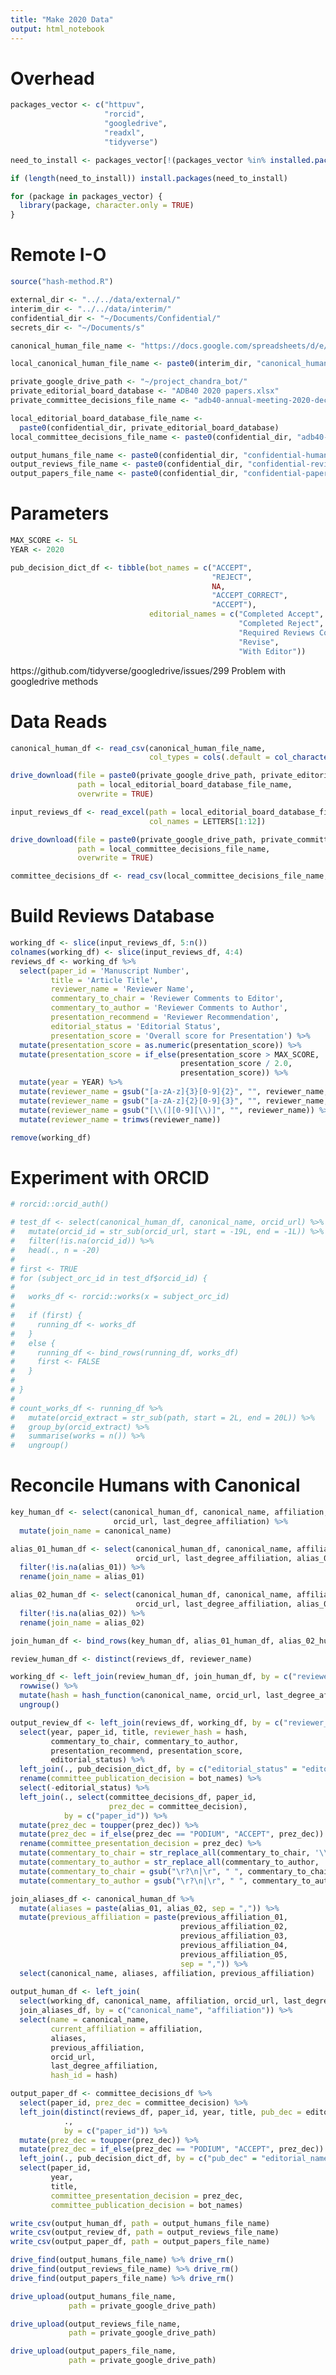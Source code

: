 ```yaml
---
title: "Make 2020 Data"
output: html_notebook
---
```


# Overhead
```r
packages_vector <- c("httpuv",
                     "rorcid",
                     "googledrive",
                     "readxl",
                     "tidyverse")

need_to_install <- packages_vector[!(packages_vector %in% installed.packages()[,"Package"])]

if (length(need_to_install)) install.packages(need_to_install)

for (package in packages_vector) {
  library(package, character.only = TRUE)
}

```

# Remote I-O
```r
source("hash-method.R")

external_dir <- "../../data/external/"
interim_dir <- "../../data/interim/"
confidential_dir <- "~/Documents/Confidential/"
secrets_dir <- "~/Documents/s"

canonical_human_file_name <- "https://docs.google.com/spreadsheets/d/e/2PACX-1vTGm3PUsUUSFAuXHPGl_gFwHAqnAOaSWCTwrSI6IgKNHWSHWZvt3cS67GNB40mqHYsuoH_FOA3SPRhO/pub?gid=0&single=true&output=csv"

local_canonical_human_file_name <- paste0(interim_dir, "canonical_humans.csv")

private_google_drive_path <- "~/project_chandra_bot/"
private_editorial_board_database <- "ADB40 2020 papers.xlsx"
private_committee_decisions_file_name <- "adb40-annual-meeting-2020-decisions"

local_editorial_board_database_file_name <- 
  paste0(confidential_dir, private_editorial_board_database)
local_committee_decisions_file_name <- paste0(confidential_dir, "adb40-annual-meeting-2020-decisions.csv")

output_humans_file_name <- paste0(confidential_dir, "confidential-humans-2020.csv")
output_reviews_file_name <- paste0(confidential_dir, "confidential-reviews-2020.csv")
output_papers_file_name <- paste0(confidential_dir, "confidential-papers-2020.csv")
```

# Parameters
```r
MAX_SCORE <- 5L
YEAR <- 2020

pub_decision_dict_df <- tibble(bot_names = c("ACCEPT",
                                             "REJECT",
                                             NA,
                                             "ACCEPT_CORRECT",
                                             "ACCEPT"),
                               editorial_names = c("Completed Accept",
                                                   "Completed Reject",
                                                   "Required Reviews Completed",
                                                   "Revise",
                                                   "With Editor"))
```

https://github.com/tidyverse/googledrive/issues/299
Problem with googledrive methods

# Data Reads
```r
canonical_human_df <- read_csv(canonical_human_file_name, 
                               col_types = cols(.default = col_character()))

drive_download(file = paste0(private_google_drive_path, private_editorial_board_database),
               path = local_editorial_board_database_file_name,
               overwrite = TRUE)

input_reviews_df <- read_excel(path = local_editorial_board_database_file_name, 
                               col_names = LETTERS[1:12])

drive_download(file = paste0(private_google_drive_path, private_committee_decisions_file_name),
               path = local_committee_decisions_file_name,
               overwrite = TRUE)

committee_decisions_df <- read_csv(local_committee_decisions_file_name, col_types = "ccc")

```

# Build Reviews Database
```r
working_df <- slice(input_reviews_df, 5:n())
colnames(working_df) <- slice(input_reviews_df, 4:4)
reviews_df <- working_df %>%
  select(paper_id = 'Manuscript Number',
         title = 'Article Title',
         reviewer_name = 'Reviewer Name',
         commentary_to_chair = 'Reviewer Comments to Editor',
         commentary_to_author = 'Reviewer Comments to Author',
         presentation_recommend = 'Reviewer Recommendation',
         editorial_status = 'Editorial Status',
         presentation_score = 'Overall score for Presentation') %>%
  mutate(presentation_score = as.numeric(presentation_score)) %>%
  mutate(presentation_score = if_else(presentation_score > MAX_SCORE, 
                                      presentation_score / 2.0, 
                                      presentation_score)) %>%
  mutate(year = YEAR) %>%
  mutate(reviewer_name = gsub("[a-zA-z]{3}[0-9]{2}", "", reviewer_name, ignore.case = TRUE)) %>%
  mutate(reviewer_name = gsub("[a-zA-z]{2}[0-9]{3}", "", reviewer_name, ignore.case = TRUE)) %>%
  mutate(reviewer_name = gsub("[\\(][0-9][\\)]", "", reviewer_name)) %>%
  mutate(reviewer_name = trimws(reviewer_name))

remove(working_df)
```

# Experiment with ORCID
```r
# rorcid::orcid_auth()

# test_df <- select(canonical_human_df, canonical_name, orcid_url) %>%
#   mutate(orcid_id = str_sub(orcid_url, start = -19L, end = -1L)) %>%
#   filter(!is.na(orcid_id)) %>%
#   head(., n = -20)
# 
# first <- TRUE
# for (subject_orc_id in test_df$orcid_id) {
#   
#   works_df <- rorcid::works(x = subject_orc_id)
#     
#   if (first) {
#     running_df <- works_df
#   }
#   else {
#     running_df <- bind_rows(running_df, works_df)
#     first <- FALSE
#   } 
#   
# }
#   
# count_works_df <- running_df %>%
#   mutate(orcid_extract = str_sub(path, start = 2L, end = 20L)) %>%
#   group_by(orcid_extract) %>%
#   summarise(works = n()) %>%
#   ungroup()
```


# Reconcile Humans with Canonical
```r
key_human_df <- select(canonical_human_df, canonical_name, affiliation, 
                       orcid_url, last_degree_affiliation) %>%
  mutate(join_name = canonical_name)

alias_01_human_df <- select(canonical_human_df, canonical_name, affiliation, 
                            orcid_url, last_degree_affiliation, alias_01) %>%
  filter(!is.na(alias_01)) %>%
  rename(join_name = alias_01)

alias_02_human_df <- select(canonical_human_df, canonical_name, affiliation, 
                            orcid_url, last_degree_affiliation, alias_02) %>%
  filter(!is.na(alias_02)) %>%
  rename(join_name = alias_02)

join_human_df <- bind_rows(key_human_df, alias_01_human_df, alias_02_human_df)

review_human_df <- distinct(reviews_df, reviewer_name)

working_df <- left_join(review_human_df, join_human_df, by = c("reviewer_name" = "join_name")) %>%
  rowwise() %>%
  mutate(hash = hash_function(canonical_name, orcid_url, last_degree_affiliation)) %>%
  ungroup()

output_review_df <- left_join(reviews_df, working_df, by = c("reviewer_name")) %>%
  select(year, paper_id, title, reviewer_hash = hash,
         commentary_to_chair, commentary_to_author,
         presentation_recommend, presentation_score, 
         editorial_status) %>%
  left_join(., pub_decision_dict_df, by = c("editorial_status" = "editorial_names")) %>%
  rename(committee_publication_decision = bot_names) %>%
  select(-editorial_status) %>%
  left_join(., select(committee_decisions_df, paper_id, 
                      prez_dec = committee_decision),
            by = c("paper_id")) %>%
  mutate(prez_dec = toupper(prez_dec)) %>%
  mutate(prez_dec = if_else(prez_dec == "PODIUM", "ACCEPT", prez_dec)) %>%
  rename(committee_presentation_decision = prez_dec) %>%
  mutate(commentary_to_chair = str_replace_all(commentary_to_chair, '\\"', "'")) %>%
  mutate(commentary_to_author = str_replace_all(commentary_to_author, '\\"', "'")) %>%
  mutate(commentary_to_chair = gsub("\r?\n|\r", " ", commentary_to_chair)) %>%
  mutate(commentary_to_author = gsub("\r?\n|\r", " ", commentary_to_author)) 

join_aliases_df <- canonical_human_df %>%
  mutate(aliases = paste(alias_01, alias_02, sep = ",")) %>%
  mutate(previous_affiliation = paste(previous_affiliation_01,
                                      previous_affiliation_02,
                                      previous_affiliation_03,
                                      previous_affiliation_04,
                                      previous_affiliation_05,
                                      sep = ",")) %>%
  select(canonical_name, aliases, affiliation, previous_affiliation)
           
output_human_df <- left_join(
  select(working_df, canonical_name, affiliation, orcid_url, last_degree_affiliation, hash),
  join_aliases_df, by = c("canonical_name", "affiliation")) %>%
  select(name = canonical_name,
         current_affiliation = affiliation,
         aliases,
         previous_affiliation,
         orcid_url,
         last_degree_affiliation,
         hash_id = hash)

output_paper_df <- committee_decisions_df %>%
  select(paper_id, prez_dec = committee_decision) %>%
  left_join(distinct(reviews_df, paper_id, year, title, pub_dec = editorial_status),
            .,
            by = c("paper_id")) %>%
  mutate(prez_dec = toupper(prez_dec)) %>%
  mutate(prez_dec = if_else(prez_dec == "PODIUM", "ACCEPT", prez_dec)) %>%
  left_join(., pub_decision_dict_df, by = c("pub_dec" = "editorial_names")) %>%
  select(paper_id,
         year,
         title,
         committee_presentation_decision = prez_dec,
         committee_publication_decision = bot_names)
```


```r
write_csv(output_human_df, path = output_humans_file_name)
write_csv(output_review_df, path = output_reviews_file_name)
write_csv(output_paper_df, path = output_papers_file_name)

drive_find(output_humans_file_name) %>% drive_rm()
drive_find(output_reviews_file_name) %>% drive_rm()
drive_find(output_papers_file_name) %>% drive_rm()

drive_upload(output_humans_file_name,
             path = private_google_drive_path)

drive_upload(output_reviews_file_name,
             path = private_google_drive_path)

drive_upload(output_papers_file_name,
             path = private_google_drive_path)
```

